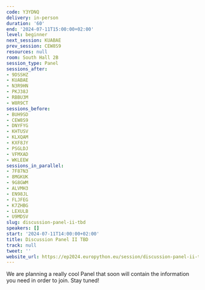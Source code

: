 ```yaml
---
code: Y3YDNQ
delivery: in-person
duration: '60'
end: '2024-07-11T15:00:00+02:00'
level: beginner
next_session: KUABAE
prev_session: CEW8S9
resources: null
room: South Hall 2B
session_type: Panel
sessions_after:
- 9DSSHZ
- KUABAE
- N3R9HN
- PKJ38J
- RBBU3M
- W8R9CT
sessions_before:
- BUH9SD
- CEW8S9
- DNYFYG
- KHTUSV
- KLXQAM
- KXF8JY
- PSGLDJ
- VFMXAD
- WKLEEW
sessions_in_parallel:
- 7F87N3
- 8MGKUK
- 9G8GWM
- ALVMH3
- EN98JL
- FLJFEG
- K7ZHBG
- LEXULB
- U9MDSV
slug: discussion-panel-ii-tbd
speakers: []
start: '2024-07-11T14:00:00+02:00'
title: Discussion Panel II TBD
track: null
tweet: ''
website_url: https://ep2024.europython.eu/session/discussion-panel-ii-tbd
---
```


We are planning a really cool Panel that soon will contain the information you need in order to join. Stay tuned!
